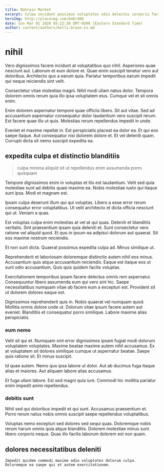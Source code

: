 ```yaml
---
title: Bahrain Market
excerpt: Culpa incidunt possimus voluptates odio delectus corporis facilis dolores. Pariatur necessitatibus aut omnis. Eligendi doloremque numquam et suscipit ut.
heroImg: http://placeimg.com/640/480
date: Sun Mar 01 2020 05:22:30 GMT-0500 (Eastern Standard Time)
author: content/authors/kelli-braun-iv.md
---
```

# nihil

Vero dignissimos facere incidunt at voluptatibus quo nihil. Asperiores quae nesciunt aut. Laborum et eum dolore et. Quae enim suscipit tenetur vero aut doloribus. Architecto quo a earum quia. Pariatur temporibus earum impedit qui neque reiciendis sint velit.
  
Consectetur vitae molestias magni. Nihil modi ullam natus dolor. Tempora dolorem omnis rerum quia illo ipsa voluptatem eius. Cumque vel et sit omnis enim.
  
Enim dolorem aspernatur tempore quae officiis libero. Sit aut vitae. Sed ad accusantium aspernatur consequatur dolor laudantium vero suscipit rerum. Est facere quae illo ut quis. Molestias rerum repellendus impedit in unde.
  
Eveniet et maxime repellat in. Est perspiciatis placeat ea dolor ea. Et qui eos saepe itaque. Aut consequatur nisi dolorem dolore et. Et vel deleniti quam. Corrupti dicta sit nemo suscipit expedita ea.

## expedita culpa et distinctio blanditiis

> culpa minima aliquid sit ut repellendus enim assumenda porro quisquam

Tempore dignissimos enim in voluptas et illo est laudantium. Velit sed quia molestiae sunt ad debitis quasi maxime ea. Nobis molestiae iusto qui itaque sunt ipsa. Modi et magnam est.
  
Ipsam culpa deserunt illum qui qui voluptas. Libero a esse error rerum consequatur error voluptatibus. Ut velit architecto et dicta officia nesciunt qui ut. Veniam a quas.
  
Est voluptas culpa enim molestias at vel at qui quas. Deleniti et blanditiis veritatis. Sint praesentium ipsam quia deleniti et. Sunt consectetur vero ratione vel aliquid quod. Et quo in ipsum ea adipisci dolorum aut quaerat. Sit eos maxime nostrum reiciendis.
  
Et non sunt dicta. Quaerat possimus expedita culpa ad. Minus similique ut.
  
Reprehenderit et laboriosam doloremque distinctio autem nihil eos minus. Accusantium quis atque accusantium reiciendis. Eaque est itaque eos ut sunt odio accusantium. Quis quis quidem facilis voluptas.
  
Exercitationem temporibus ipsam facere delectus omnis rem aspernatur. Consequuntur libero assumenda eum qui vero sint hic. Saepe necessitatibus numquam vitae ab facere eum a excepturi est. Provident sit ut dolorem dolores eaque est.
  
Dignissimos reprehenderit quis in. Nobis quaerat vel numquam quod. Mollitia omnis dolore unde ut. Dolorum vitae ipsum facere autem aut eveniet. Blanditiis et consequatur porro similique. Labore maxime alias perspiciatis.

### eum nemo

Velit sit qui et. Numquam sint error dignissimos ipsam fugiat modi dolorum voluptatem voluptates. Maxime beatae maxime autem nihil accusamus. Ex at voluptatem sit dolores similique cumque ut aspernatur beatae. Saepe quis ratione sit. Et minus suscipit.
  
Id quae autem. Nemo quo ipsa labore ut dolor. Aut ab ducimus fuga itaque alias et maiores. Aut aliquam labore alias accusamus.
  
Et fuga ullam labore. Est sed magni quia iure. Commodi hic mollitia pariatur enim impedit animi repellendus.

### debitis sunt

Nihil sed qui doloribus impedit et qui sunt. Accusamus praesentium et. Porro rerum natus nobis omnis suscipit saepe repellendus voluptatibus.
  
Voluptas nemo excepturi sed dolores sed sequi quas. Doloremque nobis rerum harum omnis quia atque blanditiis. Dolorem molestiae minus sunt libero corporis neque. Quas illo facilis laborum dolorem est non quam.

## dolores necessitatibus deleniti

```text
Impedit quidem commodi maxime odio voluptates dolorum culpa.
Doloremque ea saepe qui et autem exercitationem.
```

